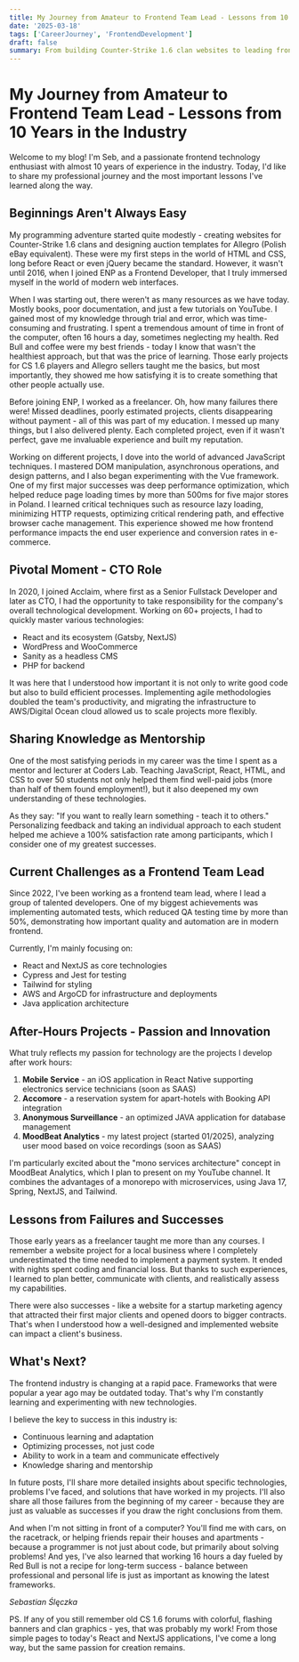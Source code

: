```yaml
---
title: My Journey from Amateur to Frontend Team Lead - Lessons from 10 Years in the Industry!
date: '2025-03-18'
tags: ['CareerJourney', 'FrontendDevelopment']
draft: false
summary: From building Counter-Strike 1.6 clan websites to leading frontend teams, this post shares my decade-long journey in web development. I discuss the challenges of self-learning, freelance struggles, performance optimization techniques, and key lessons that shaped my career path
---
```


# My Journey from Amateur to Frontend Team Lead - Lessons from 10 Years in the Industry

Welcome to my blog! I'm Seb, and a passionate frontend technology enthusiast with almost 10 years of experience in the industry. Today, I'd like to share my professional journey and the most important lessons I've learned along the way.

## Beginnings Aren't Always Easy

My programming adventure started quite modestly - creating websites for Counter-Strike 1.6 clans and designing auction templates for Allegro (Polish eBay equivalent). These were my first steps in the world of HTML and CSS, long before React or even jQuery became the standard. However, it wasn't until 2016, when I joined ENP as a Frontend Developer, that I truly immersed myself in the world of modern web interfaces.

When I was starting out, there weren't as many resources as we have today. Mostly books, poor documentation, and just a few tutorials on YouTube. I gained most of my knowledge through trial and error, which was time-consuming and frustrating. I spent a tremendous amount of time in front of the computer, often 16 hours a day, sometimes neglecting my health. Red Bull and coffee were my best friends - today I know that wasn't the healthiest approach, but that was the price of learning. Those early projects for CS 1.6 players and Allegro sellers taught me the basics, but most importantly, they showed me how satisfying it is to create something that other people actually use.

Before joining ENP, I worked as a freelancer. Oh, how many failures there were! Missed deadlines, poorly estimated projects, clients disappearing without payment - all of this was part of my education. I messed up many things, but I also delivered plenty. Each completed project, even if it wasn't perfect, gave me invaluable experience and built my reputation.

Working on different projects, I dove into the world of advanced JavaScript techniques. I mastered DOM manipulation, asynchronous operations, and design patterns, and I also began experimenting with the Vue framework. One of my first major successes was deep performance optimization, which helped reduce page loading times by more than 500ms for five major stores in Poland. I learned critical techniques such as resource lazy loading, minimizing HTTP requests, optimizing critical rendering path, and effective browser cache management. This experience showed me how frontend performance impacts the end user experience and conversion rates in e-commerce.

## Pivotal Moment - CTO Role

In 2020, I joined Acclaim, where first as a Senior Fullstack Developer and later as CTO, I had the opportunity to take responsibility for the company's overall technological development. Working on 60+ projects, I had to quickly master various technologies:

- React and its ecosystem (Gatsby, NextJS)
- WordPress and WooCommerce
- Sanity as a headless CMS
- PHP for backend

It was here that I understood how important it is not only to write good code but also to build efficient processes. Implementing agile methodologies doubled the team's productivity, and migrating the infrastructure to AWS/Digital Ocean cloud allowed us to scale projects more flexibly.

## Sharing Knowledge as Mentorship

One of the most satisfying periods in my career was the time I spent as a mentor and lecturer at Coders Lab. Teaching JavaScript, React, HTML, and CSS to over 50 students not only helped them find well-paid jobs (more than half of them found employment!), but it also deepened my own understanding of these technologies.

As they say: "If you want to really learn something - teach it to others." Personalizing feedback and taking an individual approach to each student helped me achieve a 100% satisfaction rate among participants, which I consider one of my greatest successes.

## Current Challenges as a Frontend Team Lead

Since 2022, I've been working as a frontend team lead, where I lead a group of talented developers. One of my biggest achievements was implementing automated tests, which reduced QA testing time by more than 50%, demonstrating how important quality and automation are in modern frontend.

Currently, I'm mainly focusing on:

- React and NextJS as core technologies
- Cypress and Jest for testing
- Tailwind for styling
- AWS and ArgoCD for infrastructure and deployments
- Java application architecture

## After-Hours Projects - Passion and Innovation

What truly reflects my passion for technology are the projects I develop after work hours:

1. **Mobile Service** - an iOS application in React Native supporting electronics service technicians (soon as SAAS)
2. **Accomore** - a reservation system for apart-hotels with Booking API integration
3. **Anonymous Surveillance** - an optimized JAVA application for database management
4. **MoodBeat Analytics** - my latest project (started 01/2025), analyzing user mood based on voice recordings (soon as SAAS)

I'm particularly excited about the "mono services architecture" concept in MoodBeat Analytics, which I plan to present on my YouTube channel. It combines the advantages of a monorepo with microservices, using Java 17, Spring, NextJS, and Tailwind.

## Lessons from Failures and Successes

Those early years as a freelancer taught me more than any courses. I remember a website project for a local business where I completely underestimated the time needed to implement a payment system. It ended with nights spent coding and financial loss. But thanks to such experiences, I learned to plan better, communicate with clients, and realistically assess my capabilities.

There were also successes - like a website for a startup marketing agency that attracted their first major clients and opened doors to bigger contracts. That's when I understood how a well-designed and implemented website can impact a client's business.

## What's Next?

The frontend industry is changing at a rapid pace. Frameworks that were popular a year ago may be outdated today. That's why I'm constantly learning and experimenting with new technologies.

I believe the key to success in this industry is:

- Continuous learning and adaptation
- Optimizing processes, not just code
- Ability to work in a team and communicate effectively
- Knowledge sharing and mentorship

In future posts, I'll share more detailed insights about specific technologies, problems I've faced, and solutions that have worked in my projects. I'll also share all those failures from the beginning of my career - because they are just as valuable as successes if you draw the right conclusions from them.

And when I'm not sitting in front of a computer? You'll find me with cars, on the racetrack, or helping friends repair their houses and apartments - because a programmer is not just about code, but primarily about solving problems! And yes, I've also learned that working 16 hours a day fueled by Red Bull is not a recipe for long-term success - balance between professional and personal life is just as important as knowing the latest frameworks.

_Sebastian Ślęczka_

PS. If any of you still remember old CS 1.6 forums with colorful, flashing banners and clan graphics - yes, that was probably my work! From those simple pages to today's React and NextJS applications, I've come a long way, but the same passion for creation remains.
